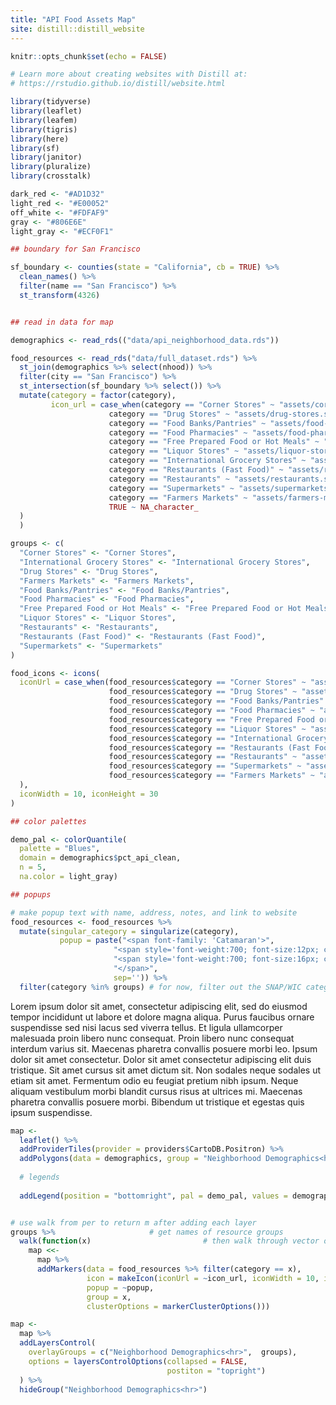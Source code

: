```yaml
---
title: "API Food Assets Map"
site: distill::distill_website
---
```


```r
knitr::opts_chunk$set(echo = FALSE)

# Learn more about creating websites with Distill at:
# https://rstudio.github.io/distill/website.html

```

```r
library(tidyverse)
library(leaflet)
library(leafem)
library(tigris)
library(here)
library(sf)
library(janitor)
library(pluralize)
library(crosstalk)
```

```r
dark_red <- "#AD1D32"
light_red <- "#E00052"
off_white <- "#FDFAF9"
gray <- "#806E6E"
light_gray <- "#ECF0F1"
```

```r
## boundary for San Francisco

sf_boundary <- counties(state = "California", cb = TRUE) %>%
  clean_names() %>%
  filter(name == "San Francisco") %>%
  st_transform(4326)


## read in data for map

demographics <- read_rds(("data/api_neighborhood_data.rds"))

food_resources <- read_rds("data/full_dataset.rds") %>%
  st_join(demographics %>% select(nhood)) %>%
  filter(city == "San Francisco") %>%
  st_intersection(sf_boundary %>% select()) %>%
  mutate(category = factor(category),
         icon_url = case_when(category == "Corner Stores" ~ "assets/corner-stores.svg",
                      category == "Drug Stores" ~ "assets/drug-stores.svg",
                      category == "Food Banks/Pantries" ~ "assets/food-banks-pantries.svg",
                      category == "Food Pharmacies" ~ "assets/food-pharmacy.svg",
                      category == "Free Prepared Food or Hot Meals" ~ "assets/free-prepared-hot-meals.svg",
                      category == "Liquor Stores" ~ "assets/liquor-stores.svg",
                      category == "International Grocery Stores" ~ "assets/international-grocery-stores.svg",
                      category == "Restaurants (Fast Food)" ~ "assets/restaurants-fast-food.svg",
                      category == "Restaurants" ~ "assets/restaurants.svg",
                      category == "Supermarkets" ~ "assets/supermarkets.svg",
                      category == "Farmers Markets" ~ "assets/farmers-markets.svg",
                      TRUE ~ NA_character_
  )
  )

```



```r
groups <- c(
  "Corner Stores" <- "Corner Stores",
  "International Grocery Stores" <- "International Grocery Stores",
  "Drug Stores" <- "Drug Stores",
  "Farmers Markets" <- "Farmers Markets",
  "Food Banks/Pantries" <- "Food Banks/Pantries",
  "Food Pharmacies" <- "Food Pharmacies",
  "Free Prepared Food or Hot Meals" <- "Free Prepared Food or Hot Meals",
  "Liquor Stores" <- "Liquor Stores",
  "Restaurants" <- "Restaurants",
  "Restaurants (Fast Food)" <- "Restaurants (Fast Food)",
  "Supermarkets" <- "Supermarkets"
)

food_icons <- icons(
  iconUrl = case_when(food_resources$category == "Corner Stores" ~ "assets/corner-stores.svg",
                      food_resources$category == "Drug Stores" ~ "assets/drug-stores.svg",
                      food_resources$category == "Food Banks/Pantries" ~ "assets/food-banks-pantries.svg",
                      food_resources$category == "Food Pharmacies" ~ "assets/food-pharmacy.svg",
                      food_resources$category == "Free Prepared Food or Hot Meals" ~ "assets/free-prepared-hot-meals.svg",
                      food_resources$category == "Liquor Stores" ~ "assets/liquor-stores.svg",
                      food_resources$category == "International Grocery Stores" ~ "assets/international-grocery-stores.svg",
                      food_resources$category == "Restaurants (Fast Food)" ~ "assets/restaurants-fast-food.svg",
                      food_resources$category == "Restaurants" ~ "assets/restaurants.svg",
                      food_resources$category == "Supermarkets" ~ "assets/supermarkets.svg",
                      food_resources$category == "Farmers Markets" ~ "assets/farmers-markets.svg"
  ),
  iconWidth = 10, iconHeight = 30
)

## color palettes

demo_pal <- colorQuantile(
  palette = "Blues",
  domain = demographics$pct_api_clean,
  n = 5,
  na.color = light_gray)

## popups

# make popup text with name, address, notes, and link to website
food_resources <- food_resources %>% 
  mutate(singular_category = singularize(category),
           popup = paste("<span font-family: 'Catamaran'>",
                       "<span style='font-weight:700; font-size:12px; color: #6B7280;'>", singular_category,"</span>", "<br/>",
                       "<span style='font-weight:700; font-size:16px; color: #111827'>", name,"</span>", "<br/>",
                       "</span>",
                       sep='')) %>%
  filter(category %in% groups) # for now, filter out the SNAP/WIC category


```

Lorem ipsum dolor sit amet, consectetur adipiscing elit, sed do eiusmod tempor incididunt ut labore et dolore magna aliqua. Purus faucibus ornare suspendisse sed nisi lacus sed viverra tellus. Et ligula ullamcorper malesuada proin libero nunc consequat. Proin libero nunc consequat interdum varius sit. Maecenas pharetra convallis posuere morbi leo. Ipsum dolor sit amet consectetur. Dolor sit amet consectetur adipiscing elit duis tristique. Sit amet cursus sit amet dictum sit. Non sodales neque sodales ut etiam sit amet. Fermentum odio eu feugiat pretium nibh ipsum. Neque aliquam vestibulum morbi blandit cursus risus at ultrices mi. Maecenas pharetra convallis posuere morbi. Bibendum ut tristique et egestas quis ipsum suspendisse.


```r

map <-
  leaflet() %>%
  addProviderTiles(provider = providers$CartoDB.Positron) %>%
  addPolygons(data = demographics, group = "Neighborhood Demographics<hr>", fillColor = ~demo_pal(pct_api_clean), color = gray, weight = 1, fillOpacity = .8) %>%
  
  # legends
  
  addLegend(position = "bottomright", pal = demo_pal, values = demographics$pct_api_clean, opacity = .8, title = "% Asian or Pacific Islander<br>ACS 2019 (5-year)", group = "Neighborhood Demographics<hr>")


# use walk from per to return m after adding each layer
groups %>%                     # get names of resource groups
  walk(function(x)                         # then walk through vector of names one at a time
    map <<-
      map %>%
      addMarkers(data = food_resources %>% filter(category == x),
                 icon = makeIcon(iconUrl = ~icon_url, iconWidth = 10, iconHeight = 30),
                 popup = ~popup,
                 group = x,
                 clusterOptions = markerClusterOptions()))

map <-
  map %>%
  addLayersControl(
    overlayGroups = c("Neighborhood Demographics<hr>",  groups),
    options = layersControlOptions(collapsed = FALSE,
                                   postiton = "topright")
  ) %>%
  hideGroup("Neighborhood Demographics<hr>")




```

